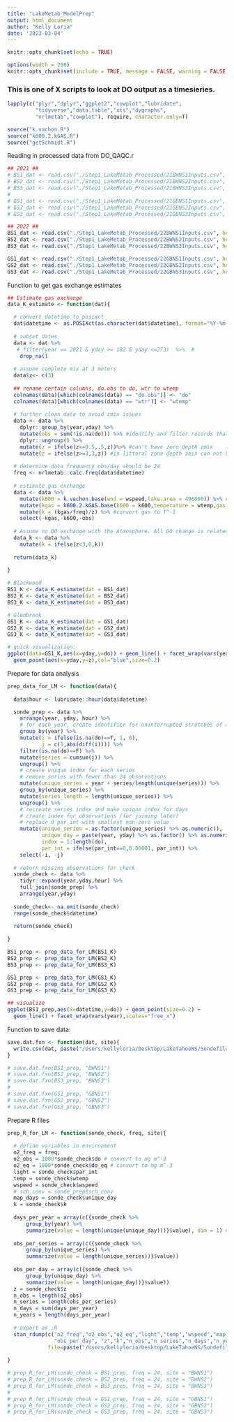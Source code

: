 ```yaml
---
title: "LakeMetab_ModelPrep"
output: html_document
author: "Kelly Loria"
date: '2023-03-04'
---
```


```r
knitr::opts_chunk$set(echo = TRUE)
```

```r
options(width = 200)
knitr::opts_chunk$set(include = TRUE, message = FALSE, warning = FALSE, fig.height = 4, fig.width = 8)
```

### This is one of X scripts to look at DO output as a timesieries. 
```r
lapply(c("plyr","dplyr","ggplot2","cowplot","lubridate",
         "tidyverse","data.table","xts","dygraphs",
         "nrlmetab","cowplot"), require, character.only=T)

source("k.vachon.R")
source("k600.2.kGAS.R")
source("getSchmidt.R")
```

Reading in processed data from DO_QAQC.r
```r
## 2021 ##
# BS1_dat <- read.csv("./Step1_LakeMetab_Processed/21BWNS1Inputs.csv", header=T)
# BS2_dat <- read.csv("./Step1_LakeMetab_Processed/21BWNS2Inputs.csv", header=T)
# BS3_dat <- read.csv("./Step1_LakeMetab_Processed/21BWNS3Inputs.csv", header=T)
# 
# GS1_dat <- read.csv("./Step1_LakeMetab_Processed/21GBNS1Inputs.csv", header=T)
# GS2_dat <- read.csv("./Step1_LakeMetab_Processed/21GBNS2Inputs.csv", header=T)
# GS3_dat <- read.csv("./Step1_LakeMetab_Processed/21GBNS3Inputs.csv", header=T)

## 2022 ##
BS1_dat <- read.csv("./Step1_LakeMetab_Processed/22BWNS1Inputs.csv", header=T)
BS2_dat <- read.csv("./Step1_LakeMetab_Processed/22BWNS2Inputs.csv", header=T)
BS3_dat <- read.csv("./Step1_LakeMetab_Processed/22BWNS3Inputs.csv", header=T)

GS1_dat <- read.csv("./Step1_LakeMetab_Processed/22GBNS1Inputs.csv", header=T)
GS2_dat <- read.csv("./Step1_LakeMetab_Processed/22GBNS2Inputs.csv", header=T)
GS3_dat <- read.csv("./Step1_LakeMetab_Processed/22GBNS3Inputs.csv", header=T)
```

Function to get gas exchange estimates
```r
## Estimate gas exchange
data_K_estimate <- function(dat){

  # convert datetime to posixct
  dat$datetime <- as.POSIXct(as.character(dat$datetime), format="%Y-%m-%d %H:%M:%S")
  
  # subset dates
  data <- dat %>% 
   # filter(year == 2021 & yday >= 182 & yday <=273)  %>%  #
    drop_na()
  
  # assume complete mix at 3 meters
  data$z<- c(3)
  
  ## rename certain columns, do.obs to do, wtr to wtemp
  colnames(data)[which(colnames(data) == "do.obs")] <- "do"
  colnames(data)[which(colnames(data) == "wtr")] <- "wtemp"
  
  # further clean data to avoid zmix issues
  data <- data %>% 
    dplyr::group_by(year,yday) %>%
    mutate(obs = sum(!is.na(do))) %>% #identify and filter records that have < 23 hrs of data 
    dplyr::ungroup() %>%
    mutate(z = ifelse(z<=0.5,.5,z))%>% #can't have zero depth zmix
    mutate(z = ifelse(z>=3,3,z)) #in littoral zone depth zmix can not be deeper than the littoral depth
  
  # determine data frequency obs/day should be 24
  freq <- nrlmetab::calc.freq(data$datetime) 
  
  # estimate gas exchange
  data <- data %>% 
    mutate(k600 = k.vachon.base(wnd = wspeed,lake.area = 496000)) %>% #estimate K in m/day
    mutate(kgas = k600.2.kGAS.base(k600 = k600,temperature = wtemp,gas = "O2")) %>%  #m/d
    mutate(k = (kgas/freq)/z) %>% #convert gas to T^-1
    select(-kgas,-k600,-obs)
  
  # Assume no DO exchange with the Atmosphere. All DO change is related to metabolism
  data_k <- data %>% 
    mutate(k = ifelse(z<3,0,k))
  
  return(data_k)
  
}
```

```r
# Blackwood
BS1_K <- data_K_estimate(dat = BS1_dat)
BS2_K <- data_K_estimate(dat = BS2_dat)
BS3_K <- data_K_estimate(dat = BS3_dat)

# Glenbrook
GS1_K <- data_K_estimate(dat = GS1_dat)
GS2_K <- data_K_estimate(dat = GS2_dat)
GS3_K <- data_K_estimate(dat = GS3_dat)

# quick visualization:
ggplot(data=GS1_K,aes(x=yday,y=do)) + geom_line() + facet_wrap(vars(year),scales="free_x") +
  geom_point(aes(x=yday,y=z),col="blue",size=0.2)
```

Prepare for data analysis
```r
prep_data_for_LM <- function(data){
  
  data$hour <- lubridate::hour(data$datetime)

  sonde_prep <- data %>%
    arrange(year, yday, hour) %>%
    # for each year, create identifier for uninterrupted stretches of observations
    group_by(year) %>%
    mutate(i = ifelse(is.na(do)==T, 1, 0), 
           j = c(1,abs(diff(i)))) %>% 
    filter(is.na(do)==F) %>%
    mutate(series = cumsum(j)) %>% 
    ungroup() %>%
    # create unique index for each series
    # remove series with fewer than 24 observations
    mutate(unique_series = year + series/length(unique(series))) %>%
    group_by(unique_series) %>%
    mutate(series_length = length(unique_series)) %>%
    ungroup() %>%
    # recreate series index and make unique index for days
    # create index for observations (for joining later)
    # replace 0 par_int with smallest non-zero value
    mutate(unique_series = as.factor(unique_series) %>% as.numeric(),
           unique_day = paste(year, yday) %>% as.factor() %>% as.numeric(),
           index = 1:length(do),
           par_int = ifelse(par_int==0,0.00001, par_int)) %>%
    select(-i, -j) 
  
  # return missing observations for check
  sonde_check <- data %>% 
    tidyr::expand(year,yday,hour) %>%
    full_join(sonde_prep) %>%
    arrange(year,yday)
  
  sonde_check<- na.omit(sonde_check)
  range(sonde_check$datetime)
  
  return(sonde_check)
  
}
```

```r
BS1_prep <- prep_data_for_LM(BS1_K)
BS2_prep <- prep_data_for_LM(BS2_K)
BS3_prep <- prep_data_for_LM(BS3_K)

GS1_prep <- prep_data_for_LM(GS1_K)
GS2_prep <- prep_data_for_LM(GS2_K)
GS3_prep <- prep_data_for_LM(GS3_K)

## visualize
ggplot(BS1_prep,aes(x=datetime,y=do)) + geom_point(size=0.2) +
  geom_line() + facet_wrap(vars(year),scales="free_x")
```

Function to save data:
```r
save.dat.fxn <- function(dat, site){
  write.csv(dat, paste("/Users/kellyloria/Desktop/LakeTahoeNS/Sondefiles/sonde_prep_",site,"_2022.csv",sep =""))
}
```

```r
# save.dat.fxn(BS1_prep, "BWNS1")
# save.dat.fxn(BS2_prep, "BWNS2")
# save.dat.fxn(BS3_prep, "BWNS3")
# 
# save.dat.fxn(GS1_prep, "GBNS1")
# save.dat.fxn(GS2_prep, "GBNS2")
# save.dat.fxn(GS3_prep, "GBNS3")
```

Prepare R files
```r

prep_R_for_LM <- function(sonde_check, freq, site){
  
  # define variables in environment 
  o2_freq = freq;
  o2_obs = 1000*sonde_check$do # convert to mg m^-3
  o2_eq = 1000*sonde_check$do_eq # convert to mg m^-3
  light = sonde_check$par_int
  temp = sonde_check$wtemp
  wspeed = sonde_check$wspeed
  # sch_conv = sonde_prep$sch_conv
  map_days = sonde_check$unique_day
  k = sonde_check$k
  
  days_per_year = array(c({sonde_check %>%
      group_by(year) %>%
      summarize(value = length(unique(unique_day)))}$value), dim = 1) #,dim = 1
  
  obs_per_series = array(c({sonde_check %>%
      group_by(unique_series) %>%
      summarize(value = length(unique_series))}$value))
  
  obs_per_day = array(c({sonde_check %>%
      group_by(unique_day) %>%
      summarize(value = length(unique_day))}$value)) 
  z = sonde_check$z
  n_obs = length(o2_obs)
  n_series = length(obs_per_series) 
  n_days = sum(days_per_year)
  n_years = length(days_per_year)
  
  # export as .R
  stan_rdump(c("o2_freq","o2_obs","o2_eq","light","temp","wspeed","map_days","obs_per_series","days_per_year",
               "obs_per_day", "z","k","n_obs","n_series","n_days","n_years"),
             file=paste("/Users/kellyloria/Desktop/LakeTahoeNS/Sondefiles/",site,"_2022_sonde_list.R",sep=""))
  
}
```

```r
# prep_R_for_LM(sonde_check = BS1_prep, freq = 24, site = "BWNS1")
# prep_R_for_LM(sonde_check = BS2_prep, freq = 24, site = "BWNS2")
# prep_R_for_LM(sonde_check = BS3_prep, freq = 24, site = "BWNS3")
# 
# prep_R_for_LM(sonde_check = GS1_prep, freq = 24, site = "GBNS1")
# prep_R_for_LM(sonde_check = GS2_prep, freq = 24, site = "GBNS2")
# prep_R_for_LM(sonde_check = GS3_prep, freq = 24, site = "GBNS3")
```